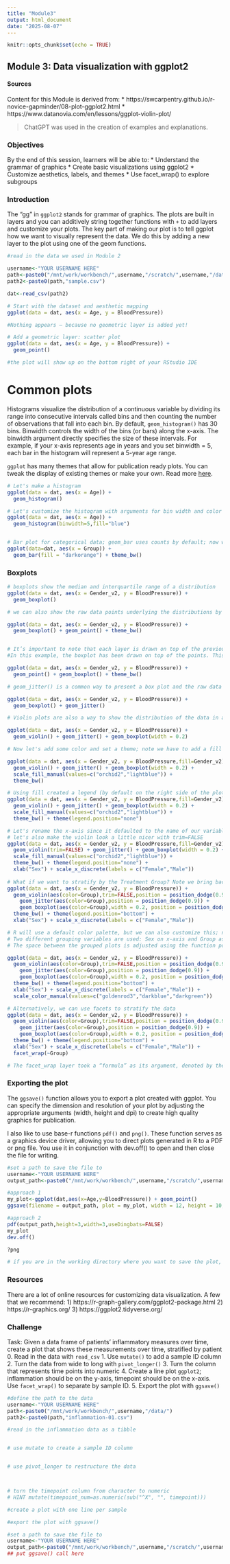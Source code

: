 ```yaml
---
title: "Module3"
output: html_document
date: "2025-08-07"
---
```


```r
knitr::opts_chunk$set(echo = TRUE)
```

## Module 3: Data visualization with ggplot2

#### Sources

Content for this Module is derived from:
* https://swcarpentry.github.io/r-novice-gapminder/08-plot-ggplot2.html
* https://www.datanovia.com/en/lessons/ggplot-violin-plot/

> ChatGPT was used in the creation of examples and explanations.

### Objectives
By the end of this session, learners will be able to:
	*	Understand the grammar of graphics
	*	Create basic visualizations using ggplot2
	*	Customize aesthetics, labels, and themes
	*	Use facet_wrap() to explore subgroups
	
### Introduction

The "gg" in `ggplot2` stands for grammar of graphics. The plots are built in layers and you can additively string together functions with `+` to add layers and customize your plots. The key part of making our plot is to tell ggplot how we want to visually represent the data. We do this by adding a new layer to the plot using one of the geom functions.

```r

#read in the data we used in Module 2

username<-"YOUR USERNAME HERE"
path<-paste0("/mnt/work/workbench/",username,"/scratch/",username,"/data/")
path2<-paste0(path,"sample.csv")

dat<-read_csv(path2)

# Start with the dataset and aesthetic mapping
ggplot(data = dat, aes(x = Age, y = BloodPressure))

#Nothing appears — because no geometric layer is added yet!

# Add a geometric layer: scatter plot
ggplot(data = dat, aes(x = Age, y = BloodPressure)) +
  geom_point()

#the plot will show up on the bottom right of your RStudio IDE


```

# Common plots

Histograms visualize the distribution of a continuous variable by dividing its range into consecutive intervals called bins and then counting the number of observations that fall into each bin. By default, `geom_histogram()` has 30 bins. Binwidth controls the width of the bins (or bars) along the x-axis. The binwidth argument directly specifies the size of these intervals. For example, if your x-axis represents age in years and you set binwidth = 5, each bar in the histogram will represent a 5-year age range.

`ggplot` has many themes that allow for publication ready plots. You can tweak the display of existing themes or make your own.
Read more [here](https://ggplot2.tidyverse.org/reference/ggtheme.html). 

```r

# Let's make a histogram
ggplot(data = dat, aes(x = Age)) +
  geom_histogram()

# Let's customize the histogram with arguments for bin width and color
ggplot(data = dat, aes(x = Age)) +
  geom_histogram(binwidth=5,fill="blue") 


# Bar plot for categorical data; geom_bar uses counts by default; now we add a theme for a nicer presentation
ggplot(data=dat, aes(x = Group)) +
  geom_bar(fill = "darkorange") + theme_bw()

```

### Boxplots

```r

# boxplots show the median and interquartile range of a distribution
ggplot(data = dat, aes(x = Gender_v2, y = BloodPressure)) +
  geom_boxplot() 

# we can also show the raw data points underlying the distributions by layering on geom_point()

ggplot(data = dat, aes(x = Gender_v2, y = BloodPressure)) +
  geom_boxplot() + geom_point() + theme_bw()


# It’s important to note that each layer is drawn on top of the previous layer, so we have to pay attention to order.
#In this example, the boxplot has been drawn on top of the points. This doesn't really represent the data well.

ggplot(data = dat, aes(x = Gender_v2, y = BloodPressure)) +
  geom_point() + geom_boxplot() + theme_bw()

# geom_jitter() is a common way to present a box plot and the raw data

ggplot(data = dat, aes(x = Gender_v2, y = BloodPressure)) +
  geom_boxplot() + geom_jitter()

# Violin plots are also a way to show the distribution of the data in addition to the raw data and the quartiles

ggplot(data = dat, aes(x = Gender_v2, y = BloodPressure)) +
  geom_violin() + geom_jitter() + geom_boxplot(width = 0.2)

# Now let's add some color and set a theme; note we have to add a fill aesthetic

ggplot(data = dat, aes(x = Gender_v2, y = BloodPressure,fill=Gender_v2)) +
  geom_violin() + geom_jitter() + geom_boxplot(width = 0.2) +
  scale_fill_manual(values=c("orchid2","lightblue")) +
  theme_bw()

# Using fill created a legend (by default on the right side of the plot), but we don't need that since the x-axis is also labelled, let's drop it
ggplot(data = dat, aes(x = Gender_v2, y = BloodPressure,fill=Gender_v2)) +
  geom_violin() + geom_jitter() + geom_boxplot(width = 0.2) +
  scale_fill_manual(values=c("orchid2","lightblue")) +
  theme_bw() + theme(legend.position="none")

# Let's rename the x-axis since it defaulted to the name of our variable; let's also spell out Female and Male
# let's also make the violin look a little nicer with trim=FALSE
ggplot(data = dat, aes(x = Gender_v2, y = BloodPressure,fill=Gender_v2)) +
  geom_violin(trim=FALSE) + geom_jitter() + geom_boxplot(width = 0.2) +
  scale_fill_manual(values=c("orchid2","lightblue")) +
  theme_bw() + theme(legend.position="none") + 
  xlab("Sex") + scale_x_discrete(labels = c("Female","Male"))
                                 
# What if we want to stratify by the Treatment Group? Note we bring back the legend by changing that theme layer
ggplot(data = dat, aes(x = Gender_v2, y = BloodPressure)) +
  geom_violin(aes(color=Group),trim=FALSE,position = position_dodge(0.9)) + 
    geom_jitter(aes(color=Group),position = position_dodge(0.9)) + 
    geom_boxplot(aes(color=Group),width = 0.2, position = position_dodge(0.9)) +
  theme_bw() + theme(legend.position="bottom") +
  xlab("Sex") + scale_x_discrete(labels = c("Female","Male"))

# R will use a default color palette, but we can also customize this; notice this time we use scale_color_manual instead of scale_fill_manual
# Two different grouping variables are used: Sex on x-axis and Group as line color (legend variable).
# The space between the grouped plots is adjusted using the function position_dodge().

ggplot(data = dat, aes(x = Gender_v2, y = BloodPressure)) +
  geom_violin(aes(color=Group),trim=FALSE,position = position_dodge(0.9)) + 
    geom_jitter(aes(color=Group),position = position_dodge(0.9)) + 
    geom_boxplot(aes(color=Group),width = 0.2, position = position_dodge(0.9)) +
  theme_bw() + theme(legend.position="bottom") +
  xlab("Sex") + scale_x_discrete(labels = c("Female","Male")) +
  scale_color_manual(values=c("goldenrod3","darkblue","darkgreen"))

# Alternatively, we can use facets to stratify the data
ggplot(data = dat, aes(x = Gender_v2, y = BloodPressure)) +
  geom_violin(aes(color=Group),trim=FALSE,position = position_dodge(0.9)) + 
    geom_jitter(aes(color=Group),position = position_dodge(0.9)) + 
    geom_boxplot(aes(color=Group),width = 0.2, position = position_dodge(0.9)) +
  theme_bw() + theme(legend.position="bottom") +
  xlab("Sex") + scale_x_discrete(labels = c("Female","Male")) +
  facet_wrap(~Group)

# The facet_wrap layer took a “formula” as its argument, denoted by the tilde (~). This tells R to draw a panel for each unique value in the Group column.

```



### Exporting the plot

The `ggsave()` function allows you to export a plot created with ggplot. You can specify the dimension and resolution of your plot by adjusting the appropriate arguments (width, height and dpi) to create high quality graphics for publication. 

I also like to use base-r functions `pdf()` and `png()`. These function serves as a graphics device driver, allowing you to direct plots generated in R to a PDF or png file. You use it in conjunction with dev.off() to open and then close the file for writing.

```r

#set a path to save the file to
username<-"YOUR USERNAME HERE"
output_path<-paste0("/mnt/work/workbench/",username,"/scratch/",username,"/test_plot.png")

#approach 1
my_plot<-ggplot(dat,aes(x=Age,y=BloodPressure)) + geom_point()
ggsave(filename = output_path, plot = my_plot, width = 12, height = 10, dpi = 300, units = "cm")

#approach 2
pdf(output_path,height=3,width=3,useDingbats=FALSE)
my_plot
dev.off()

?png

# if you are in the working directory where you want to save the plot, you can just put a string in the function instead of the variable representing an absolute path

```

### Resources

There are a lot of online resources for customizing data visualization. A few that we recommend:
1) https://r-graph-gallery.com/ggplot2-package.html
2) https://r-graphics.org/
3) https://ggplot2.tidyverse.org/

### Challenge

Task: Given a data frame of patients' inflammatory measures over time, create a plot that shows these measurements over time, stratified by patient
	0. Read in the data with `read_csv`
	1. Use `mutate()` to add a sample ID column
	2. Turn the data from wide to long with `pivot_longer()`
	3. Turn the column that represents time points into numeric
	4. Create a line plot `ggplot2`; inflammation should be on the y-axis, timepoint should be on the x-axis. Use `facet_wrap()` to separate by sample ID.
	5. Export the plot with `ggsave()`

```r

#define the path to the data
username<-"YOUR USERNAME HERE"
path<-paste0("/mnt/work/workbench/",username,"/data/")
path2<-paste0(path,"inflammation-01.csv")

#read in the inflammation data as a tibble


# use mutate to create a sample ID column


# use pivot_longer to restructure the data



# turn the timepoint column from character to numeric
# HINT mutate(timepoint_num=as.numeric(sub("^X", "", timepoint)))

#create a plot with one line per sample

#export the plot with ggsave()

#set a path to save the file to
username<-"YOUR USERNAME HERE"
output_path<-paste0("/mnt/work/workbench/",username,"/scratch/",username,"/inflammation.png")
## put ggsave() call here


```


